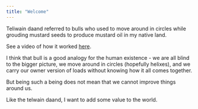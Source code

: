 ```yaml
---
title: "Welcome"
---
```



Teliwain daand referred to bulls who used to move around in circles while 
grouding mustard seeds to produce mustard oil in my native land.

See a video of how it worked [here](https://www.youtube.com/watch?v=Tssx0SRIw9k).

I think that bull is a good analogy for the human existence - we are all blind to the bigger picture,
we move around in circles (hopefully helixes), and we carry our owner version of loads without 
knowing how it all comes together.

But being such a being does not mean that we cannot improve things around us.

Like the telwain daand, I want to add some value to the world.

